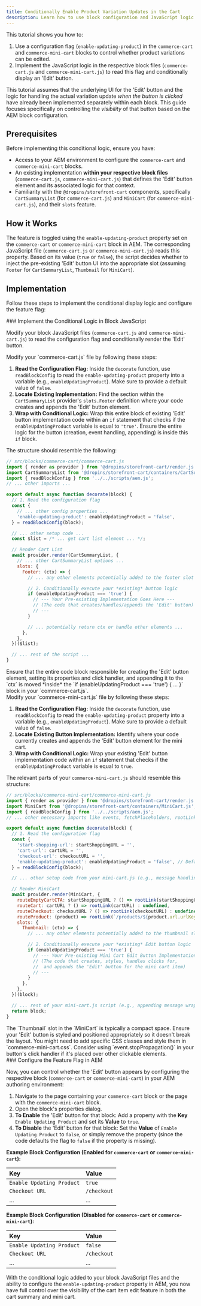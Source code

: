 ```yaml
---
title: Conditionally Enable Product Variation Updates in the Cart
description: Learn how to use block configuration and JavaScript logic to conditionally enable or disable the editing of product variations from the cart and mini cart.
---
```



This tutorial shows you how to:

1.  Use a configuration flag (`enable-updating-product`) in the `commerce-cart` and `commerce-mini-cart` blocks to control whether product variations can be edited.
2.  Implement the JavaScript logic in the respective block files (`commerce-cart.js` and `commerce-mini-cart.js`) to read this flag and conditionally display an 'Edit' button.

This tutorial assumes that the underlying UI for the 'Edit' button and the logic for handling the actual variation update *when the button is clicked* have already been implemented separately within each block. This guide focuses specifically on controlling the *visibility* of that button based on the AEM block configuration.

## Prerequisites

Before implementing this conditional logic, ensure you have:

- Access to your AEM environment to configure the `commerce-cart` and `commerce-mini-cart` blocks.
- An existing implementation **within your respective block files** (`commerce-cart.js`, `commerce-mini-cart.js`) that defines the 'Edit' button element and its associated logic for that context.
- Familiarity with the `@dropins/storefront-cart` components, specifically `CartSummaryList` (for `commerce-cart.js`) and `MiniCart` (for `commerce-mini-cart.js`), and their `slots` feature.

## How it Works

The feature is toggled using the `enable-updating-product` property set on the `commerce-cart` or `commerce-mini-cart` block in AEM. The corresponding JavaScript file (`commerce-cart.js` or `commerce-mini-cart.js`) reads this property. Based on its value (`true` or `false`), the script decides whether to inject the pre-existing 'Edit' button UI into the appropriate slot (assuming `Footer` for `CartSummaryList`, `Thumbnail` for `MiniCart`).

## Implementation

Follow these steps to implement the conditional display logic and configure the feature flag:

<Tasks>
<Task>
### Implement the Conditional Logic in Block JavaScript

Modify your block JavaScript files (`commerce-cart.js` and `commerce-mini-cart.js`) to read the configuration flag and conditionally render the 'Edit' button.

<Tabs>
<TabItem label="commerce-cart.js">
Modify your `commerce-cart.js` file by following these steps:

1.  **Read the Configuration Flag:** Inside the `decorate` function, use `readBlockConfig` to read the `enable-updating-product` property into a variable (e.g., `enableUpdatingProduct`). Make sure to provide a default value of `false`.
2.  **Locate Existing Implementation:** Find the section within the `CartSummaryList` provider's `slots.Footer` definition where your code creates and appends the 'Edit' button element.
3.  **Wrap with Conditional Logic:** Wrap this entire block of existing 'Edit' button implementation code within an `if` statement that checks if the `enableUpdatingProduct` variable is equal to `'true'`. Ensure the entire logic for the button (creation, event handling, appending) is inside this `if` block.

The structure should resemble the following:

```javascript
// src/blocks/commerce-cart/commerce-cart.js
import { render as provider } from '@dropins/storefront-cart/render.js';
import CartSummaryList from '@dropins/storefront-cart/containers/CartSummaryList.js';
import { readBlockConfig } from '../../scripts/aem.js';
// ... other imports ...

export default async function decorate(block) {
  // 1. Read the configuration flag
  const {
    // ... other config properties ...
    'enable-updating-product': enableUpdatingProduct = 'false',
  } = readBlockConfig(block);

  // ... other setup code ...
  const $list = /* ... get cart list element ... */;

  // Render Cart List
  await provider.render(CartSummaryList, {
    // ... other CartSummaryList options ...
    slots: {
      Footer: (ctx) => {
        // ... any other elements potentially added to the footer slot ...

        // 2. Conditionally execute your *existing* button logic
        if (enableUpdatingProduct === 'true') {
          // --- Your Pre-existing Implementation Goes Here ---
          // (The code that creates/handles/appends the 'Edit' button)
          // ---
        }

        // ... potentially return ctx or handle other elements ...
      },
    },
  })($list);

  // ... rest of the script ...
}
```

<Aside type="caution" title="Placement is Key (Cart)">
  Ensure that the entire code block responsible for creating the 'Edit' button element, setting its properties and click handler, and appending it to the `ctx` is moved *inside* the `if (enableUpdatingProduct === 'true') { ... }` block in your `commerce-cart.js`.
</Aside>
</TabItem>

<TabItem label="commerce-mini-cart.js">
Modify your `commerce-mini-cart.js` file by following these steps:

1.  **Read the Configuration Flag:** Inside the `decorate` function, use `readBlockConfig` to read the `enable-updating-product` property into a variable (e.g., `enableUpdatingProduct`).  Make sure to provide a default value of `false`.
2.  **Locate Existing Button Implementation:** Identify where your code currently creates and appends the 'Edit' button element for the mini cart.
3.  **Wrap with Conditional Logic:** Wrap your existing 'Edit' button implementation code within an `if` statement that checks if the `enableUpdatingProduct` variable is equal to `true`.

The relevant parts of your `commerce-mini-cart.js` should resemble this structure:

```javascript
// src/blocks/commerce-mini-cart/commerce-mini-cart.js
import { render as provider } from '@dropins/storefront-cart/render.js';
import MiniCart from '@dropins/storefront-cart/containers/MiniCart.js';
import { readBlockConfig } from '../../scripts/aem.js';
// ... other necessary imports like events, fetchPlaceholders, rootLink ...

export default async function decorate(block) {
  // 1. Read the configuration flag
  const {
    'start-shopping-url': startShoppingURL = '',
    'cart-url': cartURL = '',
    'checkout-url': checkoutURL = '',
    'enable-updating-product': enableUpdatingProduct = 'false', // Default to false
  } = readBlockConfig(block);

  // ... other setup code from your mini-cart.js (e.g., message handling) ...

  // Render MiniCart
  await provider.render(MiniCart, {
    routeEmptyCartCTA: startShoppingURL ? () => rootLink(startShoppingURL) : undefined,
    routeCart: cartURL ? () => rootLink(cartURL) : undefined,
    routeCheckout: checkoutURL ? () => rootLink(checkoutURL) : undefined,
    routeProduct: (product) => rootLink(`/products/${product.url.urlKey}/${product.topLevelSku}`),
    slots: {
      Thumbnail: (ctx) => {
        // ... any other elements potentially added to the thumbnail slot ...

        // 2. Conditionally execute your *existing* Edit button logic
        if (enableUpdatingProduct === 'true') {
          // --- Your Pre-existing Mini Cart Edit Button Implementation Goes Here ---
          // (The code that creates, styles, handles clicks for, 
          //  and appends the 'Edit' button for the mini cart item)
          // ---
        }
      },
    },
  })(block);

  // ... rest of your mini-cart.js script (e.g., appending message wrappers if any) ...
  return block;
}
```

<Aside type="caution" title="Placement and Styling (Mini Cart)">
  The `Thumbnail` slot in the `MiniCart` is typically a compact space. Ensure your 'Edit' button is styled and positioned appropriately so it doesn't break the layout. You might need to add specific CSS classes and style them in `commerce-mini-cart.css`. Consider using `event.stopPropagation()` in your button's click handler if it's placed over other clickable elements.
</Aside>
</TabItem>
</Tabs>
</Task>

<Task>
### Configure the Feature Flag in AEM

Now, you can control whether the 'Edit' button appears by configuring the respective block (`commerce-cart` or `commerce-mini-cart`) in your AEM authoring environment:

1.  Navigate to the page containing your `commerce-cart` block or the page with the `commerce-mini-cart` block.
2.  Open the block's properties dialog.
3.  **To Enable** the 'Edit' button for that block: Add a property with the **Key** `Enable Updating Product` and set its **Value** to `true`.
4.  **To Disable** the 'Edit' button for that block: Set the **Value** of `Enable Updating Product` to `false`, or simply remove the property (since the code defaults the flag to `false` if the property is missing).

**Example Block Configuration (Enabled for `commerce-cart` or `commerce-mini-cart`):**

| Key                       | Value |
| :------------------------ | :---- |
| `Enable Updating Product` | `true`|
| `Checkout URL`            | `/checkout` |  *(Example of another common property)*
| ...                       | ...   |

**Example Block Configuration (Disabled for `commerce-cart` or `commerce-mini-cart`):**

| Key                       | Value |
| :------------------------ | :---- |
| `Enable Updating Product` | `false`|
| `Checkout URL`            | `/checkout` | *(Example of another common property)*
| ...                       | ...   |

</Task>
</Tasks>

With the conditional logic added to your block JavaScript files and the ability to configure the `enable-updating-product` property in AEM, you now have full control over the visibility of the cart item edit feature in both the cart summary and mini cart. 